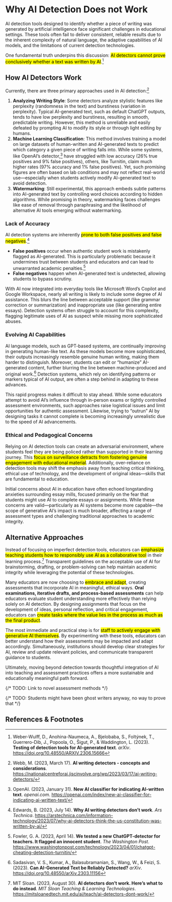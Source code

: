 # Why AI Detection Does not Work

AI detection tools designed to identify whether a piece of writing was generated by artificial intelligence face significant challenges in educational settings. These tools often fail to deliver consistent, reliable results due to the inherent complexity of natural language, the adaptive capabilities of AI models, and the limitations of current detection technologies. 

One fundamental truth underpins this discussion: <mark>AI detectors cannot prove conclusively whether a text was written by AI</mark>.[^Weber-Wulff2023Testing]

## How AI Detectors Work

Currently, there are three primary approaches used in AI detection:[^Webb2023AIWritingDetectors]

1. **Analyzing Writing Style**: Some detectors analyze stylistic features like perplexity (randomness in the text) and burstiness (variation in perplexity). Typical AI-generated text, such as default ChatGPT outputs, tends to have low perplexity and burstiness, resulting in smooth, predictable writing. However, this method is unreliable and easily defeated by prompting AI to modify its style or through light editing by humans.
2.	**Machine Learning Classification**: This method involves training a model on large datasets of human-written and AI-generated texts to predict which category a given piece of writing falls into. While some systems, like OpenAI’s detector,[^OpenAI2023New] have struggled with low accuracy (26% true positives and 9% false positives), others, like Turnitin, claim much higher rates (97% accuracy and 1% false positives). Yet, such promising figures are often based on lab conditions and may not reflect real-world use—especially when students actively modify AI-generated text to avoid detection.
3.	**Watermarking**: Still experimental, this approach embeds subtle patterns into AI-generated text by controlling word choices according to hidden algorithms. While promising in theory, watermarking faces challenges like ease of removal through paraphrasing and the likelihood of alternative AI tools emerging without watermarking.

### Lack of Accuracy

AI detection systems are inherently <mark>prone to both false positives and false negatives</mark>.[^Edwards2023Why]

- **False positives** occur when authentic student work is mistakenly flagged as AI-generated. This is particularly problematic because it undermines trust between students and educators and can lead to unwarranted academic penalties.[^Fowler2023We] 
- **False negatives** happen when AI-generated text is undetected, allowing students to bypass scrutiny. 

With AI now integrated into everyday tools like Microsoft Word’s Copilot and Google Workspace, nearly all writing is likely to include some degree of AI assistance. This blurs the line between acceptable support (like grammar correction or summarization) and inappropriate use (like generating entire essays). Detection systems often struggle to account for this complexity, flagging legitimate uses of AI as suspect while missing more sophisticated abuses.

### Evolving AI Capabilities

AI language models, such as GPT-based systems, are continually improving in generating human-like text. As these models become more sophisticated, their outputs increasingly resemble genuine human writing, making them harder to distinguish. Moreover, students can edit or “humanize” AI-generated content, further blurring the line between machine-produced and original work.[^Sadasivan2023Can] Detection systems, which rely on identifying patterns or markers typical of AI output, are often a step behind in adapting to these advances.

This rapid progress makes it difficult to stay ahead. While some educators attempt to avoid AI’s influence through in-person exams or tightly controlled assessment environments, such approaches raise logistical issues and limit opportunities for authentic assessment. Likewise, <span mark-color="red">trying to “outrun” AI by designing tasks it cannot complete is becoming increasingly unrealistic</span> due to the speed of AI advancements.

### Ethical and Pedagogical Concerns

Relying on AI detection tools can create an adversarial environment, where students feel they are being policed rather than supported in their learning journey. This <mark>focus on surveillance detracts from fostering genuine engagement with educational material</mark>. Additionally, over-reliance on detection tools may shift the emphasis away from teaching critical thinking, ethical use of technology, and the development of original ideas—skills that are fundamental to education.

Initial concerns about AI in education have often echoed longstanding anxieties surrounding essay mills, focused primarily on the fear that students might use AI to complete essays or assignments. While these concerns are valid—particularly as AI systems become more capable—the scope of generative AI’s impact is much broader, affecting a range of assessment types and challenging traditional approaches to academic integrity.

## Alternative Approaches

Instead of focusing on imperfect detection tools, educators can <mark>emphasize teaching students how to responsibly use AI as a collaborative tool</mark> in their learning process.[^MITSloan2023AI] Transparent guidelines on the acceptable use of AI for brainstorming, drafting, or problem-solving can help maintain academic integrity while leveraging the potential of these technologies.

Many educators are now choosing to <mark>embrace and adapt</mark>, creating assessments that incorporate AI in meaningful, ethical ways. **Oral examinations, iterative drafts, and process-based assessments** can help educators evaluate student understanding more effectively than relying solely on AI detection. By designing assignments that focus on the development of ideas, personal reflection, and critical engagement, educators can <mark>create tasks where the value lies in the process as much as the final product</mark>.

The most immediate and practical step is for <mark>staff to actively engage with generative AI themselves</mark>. By experimenting with these tools, educators can better understand how their assessments may be impacted and adapt accordingly. Simultaneously, institutions should develop clear strategies for AI, review and update relevant policies, and communicate transparent guidance to students.

Ultimately, moving beyond detection towards thoughtful integration of AI into teaching and assessment practices offers a more sustainable and educationally meaningful path forward.

{/* TODO: Link to novel assessment methods */}

{/* TODO: Students might have been ghost writers anyway, no way to prove that */}

## References & Footnotes

[^Edwards2023Why]: Edwards, B. (2023, July 14). **Why AI writing detectors don’t work**. *Ars Technica*. https://arstechnica.com/information-technology/2023/07/why-ai-detectors-think-the-us-constitution-was-written-by-ai/
[^Fowler2023We]: Fowler, G. A. (2023, April 14). **We tested a new ChatGPT-detector for teachers. It flagged an innocent student**. *The Washington Post*. https://www.washingtonpost.com/technology/2023/04/01/chatgpt-cheating-detection-turnitin/
[^MITSloan2023AI]: MIT Sloan. (2023, August 30). **AI detectors don’t work. Here’s what to do instead**. *MIT Sloan Teaching & Learning Technologies*. https://mitsloanedtech.mit.edu/ai/teach/ai-detectors-dont-work/
[^OpenAI2023New]: OpenAI. (2023, January 31). **New AI classifier for indicating AI-written text**. *openai.com*. https://openai.com/index/new-ai-classifier-for-indicating-ai-written-text/
[^Sadasivan2023Can]: Sadasivan, V. S., Kumar, A., Balasubramanian, S., Wang, W., & Feizi, S. (2023). **Can AI-Generated Text be Reliably Detected?** *arXiv*. https://doi.org/10.48550/arXiv.2303.11156
[^Webb2023AIWritingDetectors]: Webb, M. (2023, March 17). **AI writing detectors - concepts and considerations**. https://nationalcentreforai.jiscinvolve.org/wp/2023/03/17/ai-writing-detectors/
[^Weber-Wulff2023Testing]: Weber-Wulff, D., Anohina-Naumeca, A., Bjelobaba, S., Foltýnek, T., Guerrero-Dib, J., Popoola, O., Šigut, P., & Waddington, L. (2023). **Testing of detection tools for AI-generated text**. *arXiv*. https://doi.org/10.48550/ARXIV.2306.15666
